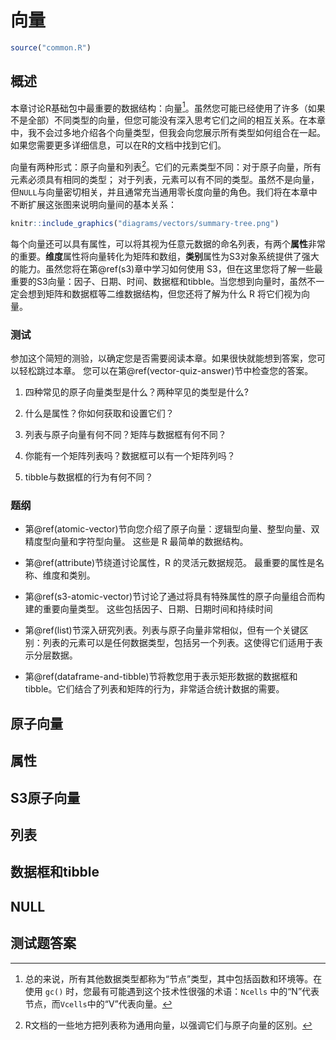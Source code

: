 # 向量 {#vectors}

```r
source("common.R")
```

## 概述

本章讨论R基础包中最重要的数据结构：向量[^node]。虽然您可能已经使用了许多（如果不是全部）不同类型的向量，但您可能没有深入思考它们之间的相互关系。在本章中，我不会过多地介绍各个向量类型，但我会向您展示所有类型如何组合在一起。如果您需要更多详细信息，可以在R的文档中找到它们。

[^node]: 总的来说，所有其他数据类型都称为“节点”类型，其中包括函数和环境等。在使用 `gc()` 时，您最有可能遇到这个技术性很强的术语：`Ncells` 中的“N”代表节点，而`Vcells`中的“V”代表向量。

向量有两种形式：原子向量和列表[^generic-vector]。它们的元素类型不同：对于原子向量，所有元素必须具有相同的类型； 对于列表，元素可以有不同的类型。虽然不是向量，但`NULL`与向量密切相关，并且通常充当通用零长度向量的角色。我们将在本章中不断扩展这张图来说明向量间的基本关系：

```r
knitr::include_graphics("diagrams/vectors/summary-tree.png")
```

[^generic-vector]: R文档的一些地方把列表称为通用向量，以强调它们与原子向量的区别。

每个向量还可以具有属性，可以将其视为任意元数据的命名列表，有两个**属性**非常的重要。**维度**属性将向量转化为矩阵和数组，**类别**属性为S3对象系统提供了强大的能力。虽然您将在第\@ref(s3)章中学习如何使用 S3，但在这里您将了解一些最重要的S3向量：因子、日期、时间、数据框和tibble。当您想到向量时，虽然不一定会想到矩阵和数据框等二维数据结构，但您还将了解为什么 R 将它们视为向量。

### 测试 {-}

参加这个简短的测验，以确定您是否需要阅读本章。如果很快就能想到答案，您可以轻松跳过本章。 您可以在第\@ref(vector-quiz-answer)节中检查您的答案。

1. 四种常见的原子向量类型是什么？两种罕见的类型是什么?

1. 什么是属性？你如何获取和设置它们？

1. 列表与原子向量有何不同？矩阵与数据框有何不同？

1. 你能有一个矩阵列表吗？数据框可以有一个矩阵列吗？

1. tibble与数据框的行为有何不同？

### 题纲 {-}

- 第\@ref(atomic-vector)节向您介绍了原子向量：逻辑型向量、整型向量、双精度型向量和字符型向量。 这些是 R 最简单的数据结构。

- 第\@ref(attribute)节绕道讨论属性，R 的灵活元数据规范。 最重要的属性是名称、维度和类别。

- 第\@ref(s3-atomic-vector)节讨论了通过将具有特殊属性的原子向量组合而构建的重要向量类型。 这些包括因子、日期、日期时间和持续时间

- 第\@ref(list)节深入研究列表。列表与原子向量非常相似，但有一个关键区别：列表的元素可以是任何数据类型，包括另一个列表。这使得它们适用于表示分层数据。

- 第\@ref(dataframe-and-tibble)节将教您用于表示矩形数据的数据框和tibble。它们结合了列表和矩阵的行为，非常适合统计数据的需要。

## 原子向量 {#atomic-vector}

## 属性 {#attribute}

## S3原子向量 {#s3-atomic-vector}

## 列表 {#list}

## 数据框和tibble {#dataframe-and-tibble}

## NULL {#null}

## 测试题答案 {#vector-quiz-answer}
